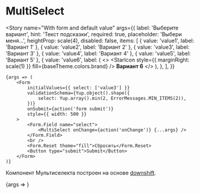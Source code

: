 
<Meta title="Controls / Form / MultiSelect" component={MultiSelect} />

# MultiSelect

<Story
    name="With form and default value"
    args={{
        label: 'Выберите вариант',
        hint: 'Текст подсказки',
        required: true,
        placeholder: 'Выбери меня...',
        heightProp: scale(4),
        disabled: false,
        items: [
            { value: 'value1', label: 'Вариант 1' },
            { value: 'value2', label: 'Вариант 2' },
            { value: 'value3', label: 'Вариант 3' },
            { value: 'value4', label: 'Вариант 4' },
            { value: 'value5', label: 'Вариант 5' },
            {
                value: 'value6',
                label: (
                    <>
                        <StarIcon style={{ marginRight: scale(1) }} fill={baseTheme.colors.brand} />
                        <strong>Вариант 6</strong>
                    </>
                ),
            },
        ],
    }}
>
    {args => (
        <Form
            initialValues={{ select: ['value3'] }}
            validationSchema={Yup.object().shape({
                select: Yup.array().min(2, ErrorMessages.MIN_ITEMS(2)),
            })}
            onSubmit={action('form submit')}
            style={{ width: 500 }}
        >
            <Form.Field name="select">
                <MultiSelect onChange={action('onChange')} {...args} />
            </Form.Field>
            <br />
            <Form.Reset theme="fill">Сбросить</Form.Reset>
            <Button type="submit">Submit</Button>
        </Form>
    )}
</Story>

Компонент Мультиселекта построен на основе [downshift](https://www.downshift-js.com/use-multiple-selection).

<Canvas>
    <Story
        name="Without form"
        args={{
            label: 'Выберите вариант',
            hint: 'Текст подсказки',
            required: true,
            placeholder: 'Выбери меня...',
            heightProp: scale(4),
            disabled: false,
            items: [
                { value: 'value1', label: 'Вариант 1' },
                { value: 'value2', label: 'Вариант 2' },
                { value: 'value3', label: 'Вариант 3' },
                { value: 'value4', label: 'Вариант 4' },
                { value: 'value5', label: 'Вариант 5' },
            ],
            name: 'multiselect',
            onChange: action('onChange'),
        }}
    >
        {args => <MultiSelect {...args} />}
    </Story>
</Canvas>

